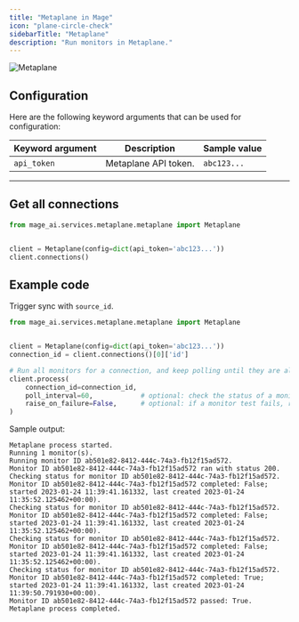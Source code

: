 ```yaml
---
title: "Metaplane in Mage"
icon: "plane-circle-check"
sidebarTitle: "Metaplane"
description: "Run monitors in Metaplane."
---
```


![Metaplane](https://assets.website-files.com/6010c8c1dcb1d8def7311218/62fba80fddc9a0e808d2cff0_metaplane_full_filled_dark_purple.svg)

## Configuration

Here are the following keyword arguments that can be used for configuration:

| Keyword argument | Description | Sample value |
| --- | --- | --- |
| `api_token` | Metaplane API token. | `abc123...` |

---

## Get all connections

```python
from mage_ai.services.metaplane.metaplane import Metaplane


client = Metaplane(config=dict(api_token='abc123...'))
client.connections()
```

## Example code

Trigger sync with `source_id`.

```python
from mage_ai.services.metaplane.metaplane import Metaplane


client = Metaplane(config=dict(api_token='abc123...'))
connection_id = client.connections()[0]['id']

# Run all monitors for a connection, and keep polling until they are all complete.
client.process(
    connection_id=connection_id,
    poll_interval=60,            # optional: check the status of a monitor every N seconds
    raise_on_failure=False,      # optional: if a monitor test fails, raise an error
)
```

Sample output:

```
Metaplane process started.
Running 1 monitor(s).
Running monitor ID ab501e82-8412-444c-74a3-fb12f15ad572.
Monitor ID ab501e82-8412-444c-74a3-fb12f15ad572 ran with status 200.
Checking status for monitor ID ab501e82-8412-444c-74a3-fb12f15ad572.
Monitor ID ab501e82-8412-444c-74a3-fb12f15ad572 completed: False; started 2023-01-24 11:39:41.161332, last created 2023-01-24 11:35:52.125462+00:00).
Checking status for monitor ID ab501e82-8412-444c-74a3-fb12f15ad572.
Monitor ID ab501e82-8412-444c-74a3-fb12f15ad572 completed: False; started 2023-01-24 11:39:41.161332, last created 2023-01-24 11:35:52.125462+00:00).
Checking status for monitor ID ab501e82-8412-444c-74a3-fb12f15ad572.
Monitor ID ab501e82-8412-444c-74a3-fb12f15ad572 completed: False; started 2023-01-24 11:39:41.161332, last created 2023-01-24 11:35:52.125462+00:00).
Checking status for monitor ID ab501e82-8412-444c-74a3-fb12f15ad572.
Monitor ID ab501e82-8412-444c-74a3-fb12f15ad572 completed: True; started 2023-01-24 11:39:41.161332, last created 2023-01-24 11:39:50.791930+00:00).
Monitor ID ab501e82-8412-444c-74a3-fb12f15ad572 passed: True.
Metaplane process completed.
```
